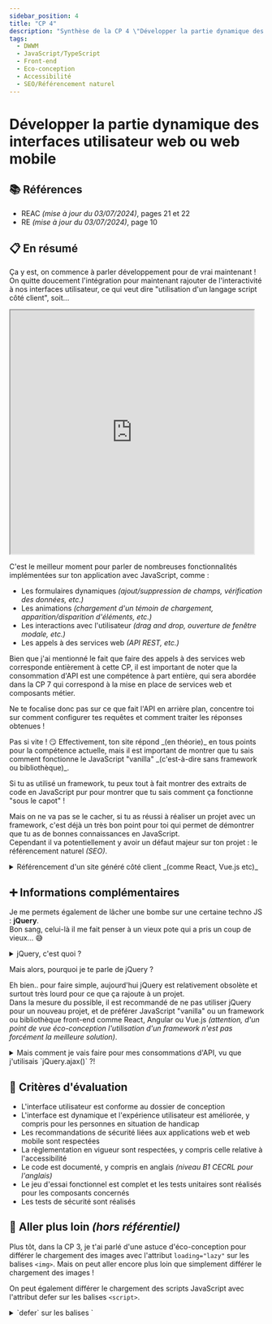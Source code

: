 ```yaml
---
sidebar_position: 4
title: "CP 4"
description: "Synthèse de la CP 4 \"Développer la partie dynamique des interfaces utilisateur web ou web mobile\" du titre professionnel Développeur Web et Web Mobile (DWWM TP-01280m04)."
tags:
  - DWWM
  - JavaScript/TypeScript
  - Front-end
  - Eco-conception
  - Accessibilité
  - SEO/Référencement naturel
---
```



# Développer la partie dynamique des interfaces utilisateur web ou web mobile

## 📚 Références

- REAC _(mise à jour du 03/07/2024)_, pages 21 et 22
- RE _(mise à jour du 03/07/2024)_, page 10

## 📋 En résumé

Ça y est, on commence à parler développement pour de vrai maintenant ! On quitte doucement l'intégration pour maintenant rajouter de l'interactivité à nos interfaces utilisateur, ce qui veut dire "utilisation d'un langage script côté client", soit...

<iframe
  src="https://giphy.com/embed/SvFocn0wNMx0iv2rYz"
  width="480"
  height="480"
  className="mx-auto my-4"
></iframe>

C'est le meilleur moment pour parler de nombreuses fonctionnalités implémentées sur ton application avec JavaScript, comme :

- Les formulaires dynamiques _(ajout/suppression de champs, vérification des données, etc.)_
- Les animations _(chargement d'un témoin de chargement, apparition/disparition d'éléments, etc.)_
- Les interactions avec l'utilisateur _(drag and drop, ouverture de fenêtre modale, etc.)_
- Les appels à des services web _(API REST, etc.)_

<Admonition type="warning" title="Consommation d'API">
  Bien que j'ai mentionné le fait que faire des appels à des services web corresponde entièrement à cette CP, il est important de noter que la consommation d'API est une compétence à part entière, qui sera abordée dans la CP 7 qui correspond à la mise en place de services web et composants métier.

  Ne te focalise donc pas sur ce que fait l'API en arrière plan, concentre toi sur comment configurer tes requêtes et comment traiter les réponses obtenues !
</Admonition>

<Admonition type="quote" icon="🤔" title="Mon site est fait avec React/Angular/Vue.js, donc je valide automatiquement cette CP ?">
  Pas si vite ! 😏  
  Effectivement, ton site répond _(en théorie)_ en tous points pour la compétence actuelle, mais il est important de montrer que tu sais comment fonctionne le JavaScript "vanilla" _(c'est-à-dire sans framework ou bibliothèque)_.

  Si tu as utilisé un framework, tu peux tout à fait montrer des extraits de code en JavaScript pur pour montrer que tu sais comment ça fonctionne "sous le capot" !

  Mais on ne va pas se le cacher, si tu as réussi à réaliser un projet avec un framework, c'est déjà un très bon point pour toi qui permet de démontrer que tu as de bonnes connaissances en JavaScript.  
  Cependant il va potentiellement y avoir un défaut majeur sur ton projet : le référencement naturel _(SEO)_.
</Admonition>

<details>
  <summary>
    Référencement d'un site généré côté client _(comme React, Vue.js etc)_
  </summary>

  Les sites web générés côté client _(ou "client-side rendering")_ ont un défaut majeur : ils ne sont pas très bien référencés par les moteurs de recherche.

  En effet, les moteurs de recherche ont du mal à lire le contenu d'un site généré côté client, car ils n'exécutent pas le JavaScript.  
  C'est pour cela qu'il est recommandé de mettre en place un rendu côté serveur _(ou "server-side rendering")_ pour améliorer le référencement naturel de ton site.

  Si tu veux en savoir plus sur le sujet, tu peux consulter [cet article de Google](https://web.dev/articles/rendering-on-the-web?hl=fr#rendering-terminology).

  De mon côté, je recommande énormément de passer par le framework [Vike](https://vike.dev/) qui permet de générer des sites web ultra-rapides avec un rendu côté serveur et un rendu côté client, le tout en utilisant Vue.js, React ou (presque) n'importe quel autre framework front-end JavaScript !

  Tu as aussi la possibilité d'utiliser [Next.js](https://nextjs.org/) pour React, [Nuxt.js](https://nuxtjs.org/) pour Vue.js ou [SvelteKit](https://kit.svelte.dev/) pour Svelte qui permettent de faire du rendu côté serveur.
</details>

## ➕ Informations complémentaires

Je me permets également de lâcher une bombe sur une certaine techno JS : **jQuery**.  
Bon sang, celui-là il me fait penser à un vieux pote qui a pris un coup de vieux... 😅

<details>
  <summary>jQuery, c'est quoi ?</summary>

  jQuery est une bibliothèque JavaScript qui a été très populaire dans les années 2000 et 2010.
  Elle a été créée pour simplifier l'écriture de scripts JavaScript et pour faciliter la manipulation du DOM.

  jQuery a été très utilisée pour les animations, les requêtes AJAX, la manipulation du DOM, etc.
  Mais depuis l'arrivée des frameworks front-end comme React, Angular ou Vue.js, jQuery a perdu de sa superbe et est de moins en moins utilisée.

  Cependant, il est toujours bon de connaître jQuery, car il est possible que tu tombes sur un projet qui l'utilise encore, comme sur des templates Wordpress qui commencent à dater par exemple.
</details>

Mais alors, pourquoi je te parle de jQuery ?

Eh bien.. pour faire simple, aujourd'hui jQuery est relativement obsolète et surtout très lourd pour ce que ça rajoute à un projet.  
Dans la mesure du possible, il est recommandé de ne pas utiliser jQuery pour un nouveau projet, et de préférer JavaScript "vanilla" ou un framework ou bibliothèque front-end comme React, Angular ou Vue.js _(attention, d'un point de vue éco-conception l'utilisation d'un framework n'est pas forcément la meilleure solution)_.

<details>
  <summary>
    Mais comment je vais faire pour mes consommations d'API, vu que j'utilisais `jQuery.ajax()` ?!
  </summary>

  Tout doux, tout doux, il existe une solution ! 😎

  Si je te parle des requêtes XHR _(XMLHttpRequest)_ tu me dis... ?

  > "Mais c'est vieux ça, c'est pas du tout à la mode !"

  Et tu as raison, mais si maintenant je te dis qu'il y a une autre solution, native, plus moderne et plus performante, tu me dis... ?

  > "Fetch !"

  **Et sinon, pour faire simple :**

  Fetch est une API plus moderne et plus simple à utiliser que les requêtes XHR, et elle est supportée par tous les navigateurs modernes.  
  Elle permet de faire des requêtes HTTP de manière asynchrone et de gérer les réponses de manière plus simple.

  <Tabs>
    <TabItem value="🥉 XHR">
      ```javascript showLineNumbers
      const xhr = new XMLHttpRequest();
      xhr.open("GET", "https://api.exemple.com/data", true);
      xhr.onreadystatechange = function () {
        if (xhr.readyState === 4 && xhr.status === 200) {
          console.log(JSON.parse(xhr.responseText));
        }
      };
      xhr.send();
      ```
    </TabItem>

    <TabItem value="🥈 jQuery">
      ```javascript showLineNumbers
      $.ajax({
        url: "https://api.exemple.com/data",
        method: "GET",
        success: function (data) {
          console.log(data);
        },
      });
      ```
    </TabItem>

    <TabItem value="🥇🏆 Fetch">
    ```javascript showLineNumbers
    fetch("https://api.exemple.com/data")
      .then((response) => response.json())
      .then((data) => console.log(data));
    ```
    </TabItem>
  </Tabs>

  Non seulement `fetch` est plus simple à utiliser et comprendre _(contrairement à XMLHttpRequest)_ mais elle est également plus légère que `jQuery.ajax()` puisqu'elle est native au navigateur ! Alors pourquoi s'en priver ? 😉
</details>

## 🎯 Critères d'évaluation

- L'interface utilisateur est conforme au dossier de conception
- L'interface est dynamique et l'expérience utilisateur est améliorée, y compris pour les personnes en situation de handicap
- Les recommandations de sécurité liées aux applications web et web mobile sont respectées
- La règlementation en vigueur sont respectées, y compris celle relative à l'accessibilité
- Le code est documenté, y compris en anglais _(niveau B1 CECRL pour l'anglais)_
- Le jeu d'essai fonctionnel est complet et les tests unitaires sont réalisés pour les composants concernés
- Les tests de sécurité sont réalisés

## 🤯 Aller plus loin _(hors référentiel)_

Plus tôt, dans la CP 3, je t'ai parlé d'une astuce d'éco-conception pour différer le chargement des images avec l'attribut `loading="lazy"` sur les balises `<img>`. Mais on peut aller encore plus loin que simplement différer le chargement des images !

On peut également différer le chargement des scripts JavaScript avec l'attribut defer sur les balises `<script>`.

<details>
  <summary>`defer` sur les balises `<script>`</summary>

  Si ça te rassure, ça ne cassera pas ton site web et au contraire, ça peut même l'améliorer !
  L'intérêt premier de cet attribut est de différer l'exécution du script jusqu'à ce que le document HTML soit entièrement chargé.

  L'avantage de cette technique est qu'on va demander au navigateur de charger le script en parallèle du reste du contenu, sans bloquer le chargement de la page.
  Comme ça : pas de page blanche pendant le chargement du script, et le script sera exécuté une fois que le navigateur aura fini de charger le reste de la page !

  ```html
  <script src="script.js" defer></script>
  ```
</details>

Maintenant, on sait qu'on peut charger de manière "asynchrone" nos images et nos scripts, mais ce n'est toujours pas terminé.. 😏

Prenons l'exemple d'un site qui incorpore plusieurs dizaines de vidéos Youtube sur une seule page. On aura donc des `<iframe>` qui vont charger des vidéos Youtube, et ça, c'est pas très éco-responsable... 😕  
Mais on peut améliorer notre page en mettant en place une légère interaction JavaScript pour charger l'iframe uniquement si l'utilisateur clique sur un bouton !

<details>

  <summary>
    Chargement d'un iframe Youtube uniquement au clic de l'utilisateur
  </summary>

  <Tabs>
    <TabItem value="HTML - 1ère étape">
      ```html showLineNumbers
      <div
        className="iframe-container"
        data-src="https://www.youtube.com/watch?v=dQw4w9WgXcQ"
        data-width="1280"
        data-height="720"
      >
        <img src="https://img.youtube.com/vi/dQw4w9WgXcQ/maxresdefault.jpg" loading="lazy">
        <button type="button" className="iframe-loader">Charger la vidéo</button>
      </div>
      ```
    </TabItem>

    <TabItem value="JavaScript - 2ème étape">
      ```javascript showLineNumbers
      document.querySelectorAll('button.iframe-loader').forEach((button: HTMLButtonElement) => {
        // Pour chaque bouton qui doit charger un iframe, on écoute le clic dessus
        button.addEventListener('click', () => {
          // On récupère le container de l'iframe, qui dans notre exemple est la balise parente du bouton
          const container: HTMLElement | null = button.closest('.iframe-container');

          // Si le container n'existe pas, on arrête l'exécution de la fonction pour éviter un plantage
          if (!container) return;

          const { src, width, height } = container.dataset as {
            src: string,
            width: string,
            height: string
          };

          // On prépare notre iframe avec les données stockées dans le container
          const iframe = document.createElement('iframe');
          iframe.setAttribute('src', src);
          iframe.setAttribute('width', width);
          iframe.setAttribute('height', height);

          // On supprime le contenu du container pour y ajouter notre iframe
          container.innerHTML = '';
          container.appendChild(iframe);
        });
      });
      ```
    </TabItem>
  </Tabs>
</details>

<details>
  <summary>
    Mais ça fait beaucoup de code juste pour charger des iframes, c'est vraiment
    nécessaire ?
  </summary>

  Pour être franc, il n'y a pas de solution idéale. Mais on peut améliorer les performances du site et gagner en sobriété numérique en ne chargeant pas des ressources lourdes inutilement.

  Est-ce que tu savais que le simple fait de charger un iframe d'une vidéo Youtube demande au navigateur de faire une dizaine de requêtes HTTP pour charger la vidéo, les scripts et les styles de Youtube ? Imagine si on mixe plusieurs sources pour nos iframes, comme Dailymotion, Vimeo, etc. 😱

  Et le pire dans tout ça, c'est que le navigateur va charger ces ressources même si l'utilisateur ne comptait pas regarder la vidéo !
  Alors autant faire en sorte que notre site réponde au besoin de l'utilisateur, sans pour autant supprimer les fonctionnalités _(comme nos iframes)_ qui peuvent être utiles.
</details>

---

## 🧠 Documentations

- [MDN Web Docs - Attribut `loading` sur les balises `<img>`](https://developer.mozilla.org/fr/docs/Web/HTML/Element/img#loading)
- [MDN Web Docs - Attribut `defer` sur les balises `<script>`](https://developer.mozilla.org/fr/docs/Web/HTML/Element/script#defer)
- [MDN Web Docs - Attribut `data-*`](https://developer.mozilla.org/fr/docs/Web/HTML/Global_attributes/data-*)
- [MDN Web Docs - `fetch`](https://developer.mozilla.org/fr/docs/Web/API/Fetch_API)
- [Wikipédia - API](https://fr.wikipedia.org/wiki/Interface_de_programmation)

## 🛠️ Outils

- [Vike - Framework front-end pour un rendu côté serveur et côté client](https://vike.dev/)
- [Next.js - Framework pour React avec rendu côté serveur](https://nextjs.org/)
- [Nuxt.js - Framework pour Vue.js avec rendu côté serveur](https://nuxtjs.org/)
- [SvelteKit - Framework pour Svelte avec rendu côté serveur](https://kit.svelte.dev/)
